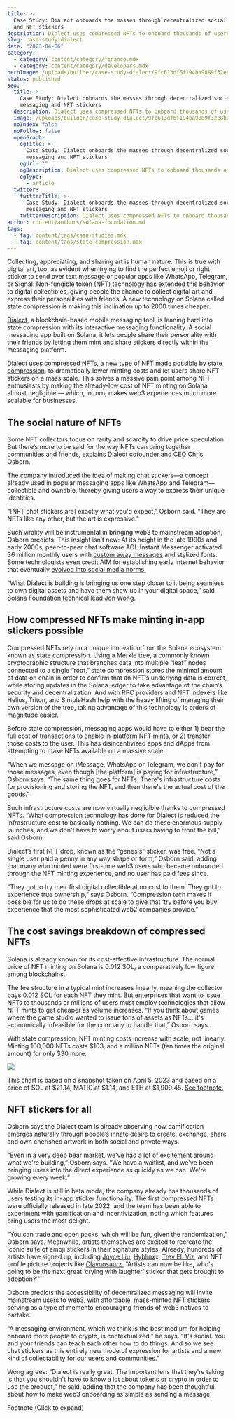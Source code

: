 ```yaml
---
title: >-
  Case Study: Dialect onboards the masses through decentralized social messaging
  and NFT stickers
description: Dialect uses compressed NFTs to onboard thousands of users for free.
slug: case-study-dialect
date: "2023-04-06"
category:
  - category: content/category/finance.mdx
  - category: content/category/developers.mdx
heroImage: /uploads/builder/case-study-dialect/9fc613df6f194ba9889f32e8b2aec591.jpg
status: published
seo:
  title: >-
    Case Study: Dialect onboards the masses through decentralized social
    messaging and NFT stickers
  description: Dialect uses compressed NFTs to onboard thousands of users for free.
  image: /uploads/builder/case-study-dialect/9fc613df6f194ba9889f32e8b2aec591.jpg
  noIndex: false
  noFollow: false
  openGraph:
    ogTitle: >-
      Case Study: Dialect onboards the masses through decentralized social
      messaging and NFT stickers
    ogUrl: ""
    ogDescription: Dialect uses compressed NFTs to onboard thousands of users for free.
    ogType:
      - article
  twitter:
    twitterTitle: >-
      Case Study: Dialect onboards the masses through decentralized social
      messaging and NFT stickers
    twitterDescription: Dialect uses compressed NFTs to onboard thousands of users for free.
author: content/authors/solana-foundation.md
tags:
  - tag: content/tags/case-studies.mdx
  - tag: content/tags/state-compression.mdx
---
```


Collecting, appreciating, and sharing art is human nature. This is true with digital art, too, as evident when trying to find the perfect emoji or right sticker to send over text message or popular apps like WhatsApp, Telegram, or Signal. Non-fungible token (NFT) technology has extended this behavior to digital collectibles, giving people the chance to collect digital art and express their personalities with friends. A new technology on Solana called state compression is making this inclination up to 2000 times cheaper.

[Dialect](https://www.dialect.to/?ref=solana.ghost.io), a blockchain-based mobile messaging tool, is leaning hard into state compression with its interactive messaging functionality. A social messaging app built on Solana, it lets people share their personality with their friends by letting them mint and share stickers directly within the messaging platform.

Dialect uses [compressed NFTs](https://solana.com/news/how-to-use-compressed-nfts-on-solana?ref=solana.ghost.io), a new type of NFT made possible by [state compression](https://solana.com/news/state-compression-compressed-nfts-solana?ref=solana.ghost.io), to dramatically lower minting costs and let users share NFT stickers on a mass scale. This solves a massive pain point among NFT enthusiasts by making the already-low cost of NFT minting on Solana almost negligible — which, in turn, makes web3 experiences much more scalable for businesses.

## **The social nature of NFTs**

Some NFT collectors focus on rarity and scarcity to drive price speculation. But there’s more to be said for the way NFTs can bring together communities and friends, explains Dialect cofounder and CEO Chris Osborn.

The company introduced the idea of making chat stickers—a concept already used in popular messaging apps like WhatsApp and Telegram—collectible and ownable, thereby giving users a way to express their unique identities.

“\[NFT chat stickers are\] exactly what you'd expect,” Osborn said. “They are NFTs like any other, but the art is expressive."

Such virality will be instrumental in bringing web3 to mainstream adoption, Osborn predicts. This insight isn’t new: At its height in the late 1990s and early 2000s, peer-to-peer chat software AOL Instant Messenger activated 36 million monthly users with [custom away messages](https://www.smithsonianmag.com/innovation/in-25-years-since-its-launch-aol-instant-messenger-has-never-been-away-180980086/?ref=solana.ghost.io) and stylized fonts. Some technologists even credit AIM for establishing early internet behavior that eventually [evolved into social media norms.](https://www.technologyreview.com/2017/12/14/67582/aol-instant-messenger-made-social-media-what-it-is-today/?ref=solana.ghost.io)

“What Dialect is building is bringing us one step closer to it being seamless to own digital assets and have them show up in your digital space,” said Solana Foundation technical lead Jon Wong.

## **How compressed NFTs make minting in-app stickers possible**

Compressed NFTs rely on a unique innovation from the Solana ecosystem known as state compression. Using a Merkle tree, a commonly known cryptographic structure that branches data into multiple “leaf” nodes connected to a single “root,” state compression stores the minimal amount of data on chain in order to confirm that an NFT’s underlying data is correct, while storing updates in the Solana ledger to take advantage of the chain’s security and decentralization. And with RPC providers and NFT indexers like Helius, Triton, and SimpleHash help with the heavy lifting of managing their own version of the tree, taking advantage of this technology is orders of magnitude easier.

Before state compression, messaging apps would have to either 1) bear the full cost of transactions to enable in-platform NFT mints, or 2) transfer those costs to the user. This has disincentivized apps and dApps from attempting to make NFTs available on a massive scale.

“When we message on iMessage, WhatsApp or Telegram, we don't pay for those messages, even though \[the platform\] is paying for infrastructure,” Osborn says. “The same thing goes for NFTs. There's infrastructure costs for provisioning and storing the NFT, and then there's the actual cost of the goods.”

Such infrastructure costs are now virtually negligible thanks to compressed NFTs. “What compression technology has done for Dialect is reduced the infrastructure cost to basically nothing. We can do these enormous supply launches, and we don't have to worry about users having to front the bill,” said Osborn.

Dialect’s first NFT drop, known as the “genesis” sticker, was free. “Not a single user paid a penny in any way shape or form,” Osborn said, adding that many who minted were first-time web3 users who became onboarded through the NFT minting experience, and no user has paid fees since.

“They got to try their first digital collectible at no cost to them. They got to experience true ownership,” says Osborn. “Compression tech makes it possible for us to do these drops at scale to give that ‘try before you buy’ experience that the most sophisticated web2 companies provide.”

## **The cost savings breakdown of compressed NFTs**

Solana is already known for its cost-effective infrastructure. The normal price of NFT minting on Solana is 0.012 SOL, a comparatively low figure among blockchains.

The fee structure in a typical mint increases linearly, meaning the collector pays 0.012 SOL for each NFT they mint. But enterprises that want to issue NFTs to thousands or millions of users must employ technologies that allow NFT mints to get cheaper as volume increases. “If you think about games where the game studio wanted to issue tons of assets as NFTs… it's economically infeasible for the company to handle that,” Osborn says.

With state compression, NFT minting costs increase with scale, not linearly. Minting 100,000 NFTs costs $103, and a million NFTs (ten times the original amount) for only $30 more.

![](/uploads/builder/case-study-dialect/image-1.png)

This chart is based on a snapshot taken on April 5, 2023 and based on a price of SOL at $21.14, MATIC at $1.14, and ETH at $1,909.45. [See footnote.](https://solana.com/news/case-study-dialect#fn)

## **NFT stickers for all**

Osborn says the Dialect team is already observing how gamification emerges naturally through people’s innate desire to create, exchange, share and own cherished artwork in both social and private ways.

“Even in a very deep bear market, we've had a lot of excitement around what we're building,” Osborn says. “We have a waitlist, and we've been bringing users into the direct experience as quickly as we can. We're growing every week.”

While Dialect is still in beta mode, the company already has thousands of users testing its in-app sticker functionality. The first compressed NFTs were officially released in late 2022, and the team has been able to experiment with gamification and incentivization, noting which features bring users the most delight.

“You can trade and open packs, which will be fun, given the randomization,” Osborn says. Meanwhile, artists themselves are excited to recreate the iconic suite of emoji stickers in their signature styles. Already, hundreds of artists have signed up, including [Joyce Liu](https://exchange.art/joice-loo/nfts?ref=solana.ghost.io), [Hyblinx](https://exchange.art/hyblinxx/nfts?ref=solana.ghost.io)x, [Trev El. Viz](https://exchange.art/Trev%20El.%20Viz%20/nfts?ref=solana.ghost.io), and NFT profile picture projects like [Claynosaurz.](https://claynosaurz.com/?ref=solana.ghost.io) “Artists can now be like, who's going to be the next great ‘crying with laughter’ sticker that gets brought to adoption?’”

<tweet id="1638187492502372353" />

Osborn predicts the accessibility of decentralized messaging will invite mainstream users to web3, with affordable, mass-minted NFT stickers serving as a type of memento encouraging friends of web3 natives to partake.

“A messaging environment, which we think is the best medium for helping onboard more people to crypto, is contextualized,” he says. “It's social. You and your friends can teach each other how to do things. And so we see chat stickers as this entirely new mode of expression for artists and a new kind of collectability for our users and communities.”

Wong agrees: “Dialect is really great. The important lens that they're taking is that you shouldn't have to know a lot about tokens or crypto in order to use the product,” he said, adding that the company has been thoughtful about how to make web3 onboarding as simple as sending a message.

Footnote (Click to expand)
